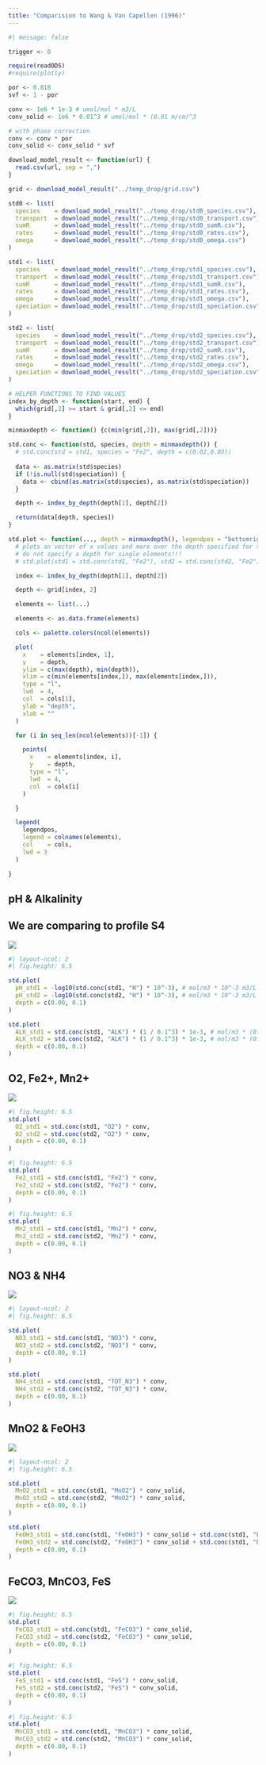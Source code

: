 ```yaml
---
title: "Comparision to Wang & Van Capellen (1996)"
---
```



```r
#| message: false

trigger <- 0

require(readODS)
#require(plotly)
```

```r
por <- 0.818
svf <- 1 - por

conv <- 1e6 * 1e-3 # umol/mol * m3/L
conv_solid <- 1e6 * 0.01^3 # umol/mol * (0.01 m/cm)^3

# with phase correction
conv <- conv * por
conv_solid <- conv_solid * svf
```

```r
download_model_result <- function(url) {
  read.csv(url, sep = ",")
}

grid <- download_model_result("../temp_drop/grid.csv")

std0 <- list(
  species    = download_model_result("../temp_drop/std0_species.csv"),
  transport  = download_model_result("../temp_drop/std0_transport.csv"),
  sumR       = download_model_result("../temp_drop/std0_sumR.csv"),
  rates      = download_model_result("../temp_drop/std0_rates.csv"),
  omega      = download_model_result("../temp_drop/std0_omega.csv")
)

std1 <- list(
  species    = download_model_result("../temp_drop/std1_species.csv"),
  transport  = download_model_result("../temp_drop/std1_transport.csv"),
  sumR       = download_model_result("../temp_drop/std1_sumR.csv"),
  rates      = download_model_result("../temp_drop/std1_rates.csv"),
  omega      = download_model_result("../temp_drop/std1_omega.csv"),
  speciation = download_model_result("../temp_drop/std1_speciation.csv")
)

std2 <- list(
  species    = download_model_result("../temp_drop/std2_species.csv"),
  transport  = download_model_result("../temp_drop/std2_transport.csv"),
  sumR       = download_model_result("../temp_drop/std2_sumR.csv"),
  rates      = download_model_result("../temp_drop/std2_rates.csv"),
  omega      = download_model_result("../temp_drop/std2_omega.csv"),
  speciation = download_model_result("../temp_drop/std2_speciation.csv")
)

# HELPER FUNCTIONS TO FIND VALUES
index_by_depth <- function(start, end) {
  which(grid[,2] >= start & grid[,2] <= end)
}

minmaxdepth <- function() {c(min(grid[,2]), max(grid[,2]))}

std.conc <- function(std, species, depth = minmaxdepth()) {
  # std.conc(std = std1, species = "Fe2", depth = c(0.02,0.03))
  
  data <- as.matrix(std$species)
  if (!is.null(std$speciation)) {
    data <- cbind(as.matrix(std$species), as.matrix(std$speciation))
  }

  depth <- index_by_depth(depth[1], depth[2])

  return(data[depth, species])
}

std.plot <- function(..., depth = minmaxdepth(), legendpos = "bottomright") {
  # plots an vector of x values and more over the depth specified for this elements
  # do not specify a depth for single elements!!!
  # std.plot(std1 = std.conc(std1, "Fe2"), std2 = std.conc(std2, "Fe2"))

  index <- index_by_depth(depth[1], depth[2])

  depth <- grid[index, 2]

  elements <- list(...)

  elements <- as.data.frame(elements)

  cols <- palette.colors(ncol(elements))

  plot(
    x    = elements[index, 1],
    y    = depth,
    ylim = c(max(depth), min(depth)),
    xlim = c(min(elements[index,]), max(elements[index,])),
    type = "l",
    lwd  = 4,
    col  = cols[1],
    ylab = "depth",
    xlab = ""
  )

  for (i in seq_len(ncol(elements))[-1]) {

    points(
      x    = elements[index, i],
      y    = depth,
      type = "l",
      lwd  = 4,
      col  = cols[i]
    )

  }

  legend(
    legendpos,
    legend = colnames(elements),
    col    = cols,
    lwd = 3
  )
  
}
```


## pH & Alkalinity

::: {.callout-note}
## We are comparing to profile S4
:::

![](./WangVanCapProfiles/pHAlkalinity.png){fig-align="center"}

```r
#| layout-ncol: 2
#| fig.height: 6.5

std.plot(
  pH_std1 = -log10(std.conc(std1, "H") * 10^-3), # mol/m3 * 10^-3 m3/L
  pH_std2 = -log10(std.conc(std2, "H") * 10^-3), # mol/m3 * 10^-3 m3/L
  depth = c(0.00, 0.1)
)

std.plot(
  ALK_std1 = std.conc(std1, "ALK") * (1 / 0.1^3) * 1e-3, # mol/m3 * (0.1 m/dm)^3 * 1e-3 eq/meq,
  ALK_std2 = std.conc(std2, "ALK") * (1 / 0.1^3) * 1e-3, # mol/m3 * (0.1 m/dm)^3 * 1e-3 eq/meq,
  depth = c(0.00, 0.1)
)
```


## O2, Fe2+, Mn2+

::: {layout-ncol=2}
![](./WangVanCapProfiles/O2Fe2Mn2.png)

```r
#| fig.height: 6.5
std.plot(
  O2_std1 = std.conc(std1, "O2") * conv,
  O2_std2 = std.conc(std2, "O2") * conv,
  depth = c(0.00, 0.1)
)
```

```r
#| fig.height: 6.5
std.plot(
  Fe2_std1 = std.conc(std1, "Fe2") * conv,
  Fe2_std2 = std.conc(std2, "Fe2") * conv,
  depth = c(0.00, 0.1)
)
```

```r
#| fig.height: 6.5
std.plot(
  Mn2_std1 = std.conc(std1, "Mn2") * conv,
  Mn2_std2 = std.conc(std2, "Mn2") * conv,
  depth = c(0.00, 0.1)
)
```
:::


## NO3 & NH4

![](./WangVanCapProfiles/NO3NH4.png){fig-align="center"}

```r
#| layout-ncol: 2
#| fig.height: 6.5

std.plot(
  NO3_std1 = std.conc(std1, "NO3") * conv,
  NO3_std2 = std.conc(std2, "NO3") * conv,
  depth = c(0.00, 0.1)
)

std.plot(
  NH4_std1 = std.conc(std1, "TOT_N3") * conv,
  NH4_std2 = std.conc(std2, "TOT_N3") * conv,
  depth = c(0.00, 0.1)
)
```


## MnO2 & FeOH3

![](./WangVanCapProfiles/MnO2FeOH3.png){fig-align="center"}

```r
#| layout-ncol: 2
#| fig.height: 6.5

std.plot(
  MnO2_std1 = std.conc(std1, "MnO2") * conv_solid,
  MnO2_std2 = std.conc(std2, "MnO2") * conv_solid,
  depth = c(0.00, 0.1)
)

std.plot(
  FeOH3_std1 = std.conc(std1, "FeOH3") * conv_solid + std.conc(std1, "FeOH3_P") * conv_solid,
  FeOH3_std2 = std.conc(std2, "FeOH3") * conv_solid + std.conc(std1, "FeOH3_P") * conv_solid,
  depth = c(0.00, 0.1)
)
```


## FeCO3, MnCO3, FeS

::: {layout-ncol=2}
![](./WangVanCapProfiles/FeCO3FeSMnCO3.png)

```r
#| fig.height: 6.5
std.plot(
  FeCO3_std1 = std.conc(std1, "FeCO3") * conv_solid,
  FeCO3_std2 = std.conc(std2, "FeCO3") * conv_solid,
  depth = c(0.00, 0.1)
)
```

```r
#| fig.height: 6.5
std.plot(
  FeS_std1 = std.conc(std1, "FeS") * conv_solid,
  FeS_std2 = std.conc(std2, "FeS") * conv_solid,
  depth = c(0.00, 0.1)
)
```

```r
#| fig.height: 6.5
std.plot(
  MnCO3_std1 = std.conc(std1, "MnCO3") * conv_solid,
  MnCO3_std2 = std.conc(std2, "MnCO3") * conv_solid,
  depth = c(0.00, 0.1)
)
```
:::









